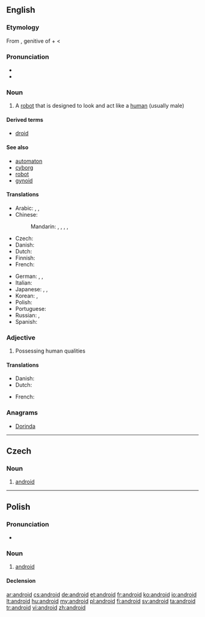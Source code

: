 {{also|Android}}
==English==
{{wikipedia}}

===Etymology===
From {{etyl|grc}} {{term|sc=polytonic|ἀνδρός|tr=andros}}, genitive of {{term|ἀνήρ|sc=polytonic|tr=anēr||man}} + {{term|-eides||of the species; alike}} < {{term|eidos||species}}

===Pronunciation===
* {{rhymes|ɔɪd}}
* {{audio|en-us-android.ogg|Audio (US)}}

===Noun===
{{en-noun}}

# A [[robot]] that is designed to look and act like a [[human]] (usually male)

====Derived terms====
* [[droid]]

====See also====
* [[automaton]]
* [[cyborg]]
* [[robot]]
* [[gynoid]]

====Translations====
{{trans-top|robot with human form}}
* Arabic: {{t|ar|إنسان أوتوماتيكي|m|tr='insaan 'utumaatikiy}}, {{t|ar|روبوت|m|tr=ruubut}}, {{t|ar|إنسان آلي|m|tr='insaan 'aaliy}}
* Chinese:
*: Mandarin: {{t-|cmn|機器人|sc=Hani}}, {{t-|cmn|机器人|tr=jīqìrén|sc=Hani}}, {{t|cmn|人形的機器人|sc=Hani}}, {{t|cmn|人形的机器人|tr=rénxíng de jīqìrén|sc=Hani}}, {{t|cmn|仿生人|tr=fǎngshēngrén|sc=Hani}}
* Czech: {{t+|cs|android|m}}
* Danish: {{t+|da|androide|c}}
* Dutch: {{t-|nl|androïde|m}}
* Finnish: {{t+|fi|androidi}}
* French: {{t+|fr|androïde|m}}
{{trans-mid}}
* German: {{t+|de|Android|m}}, {{t+|de|Roboter|m}}, {{t+|de|robot|m}}
* Italian: {{t-|it|androide|m}}
* Japanese: {{t-|ja|人造人間|tr=じんぞうにんげん, jinzō ningen}}, {{t|ja|アンドロイド|tr=andoroido}}, {{t-|ja|ロボット|tr=robotto}}
* Korean: {{t|ko|안드로이드|tr=andeuroideu|sc=Hang}}, {{t+|ko|로봇|tr=robot|sc=Hang}}
* Polish: {{t+|pl|android|m}}
* Portuguese: {{t+|pt|andróide|m}}
* Russian: {{t|ru|андроид|m|tr=andróid}}, {{t+|ru|робот|m|tr=róbot}}
* Spanish: {{t-|es|androide|m}}
{{trans-bottom}}

===Adjective===
{{en-adj}}

# Possessing human qualities

====Translations====
{{trans-top|possessing human qualities}}
* Danish: {{t-|da|android}}
* Dutch: {{t-|nl|androïde|m}}
{{trans-mid}}
* French: {{t+|fr|androïde|m}}
{{trans-bottom}}

===Anagrams===
* [[Dorinda#English|Dorinda]]

----

==Czech==

===Noun===
{{cs-noun|g=m}}

# [[#English|android]]

----

==Polish==

===Pronunciation===
* {{audio|Pl-android.ogg|Audio}}

===Noun===
{{pl-noun|m}}

# [[#English|android]]

====Declension====
{{pl-decl-noun
|android|androidy
|androida|androidów
|androidowi|androidom
|androida|androidy
|androidem|androidami
|androidzie|androidach
|androidzie|androidy
}}

[[ar:android]]
[[cs:android]]
[[de:android]]
[[et:android]]
[[fr:android]]
[[ko:android]]
[[io:android]]
[[lt:android]]
[[hu:android]]
[[my:android]]
[[pl:android]]
[[fi:android]]
[[sv:android]]
[[ta:android]]
[[tr:android]]
[[vi:android]]
[[zh:android]]